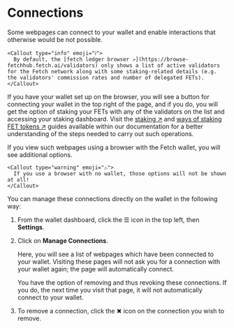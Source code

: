 
# Connections

Some webpages can connect to your wallet and enable interactions that otherwise would be not possible.

    <Callout type="info" emoji="ℹ️">
      By default, the [fetch ledger browser ↗️](https://browse-fetchhub.fetch.ai/validators) only shows a list of active validators for the Fetch network along with some staking-related details (e.g. the validators' commission rates and number of delegated FETs).
    </Callout>

If you have your wallet set up on the browser, you will see a button for connecting your wallet in the top right of the page, and if you do, you will get the option of staking your FETs with any of the validators on the list and accessing your staking dashboard. Visit the [staking ↗️](/guides/fetch-network/how-to-stake) and [ways of staking FET tokens ↗️](/guides/fetch-network/different-ways-to-stake-the-fet-token) guides available within our documentation for a better understanding of the steps needed to carry out such operations.

If you view such webpages using a browser with the Fetch wallet, you will see additional options.

    <Callout type="warning" emoji="⚠️">
      If you use a browser with no wallet, those options will not be shown at all!
    </Callout>

You can manage these connections directly on the wallet in the following way:

1. From the wallet dashboard, click the ☰ icon in the top left, then **Settings**.
2. Click on **Manage Connections**.

    <Callout type="info" emoji="ℹ️">
      Here, you will see a list of webpages which have been connected to your wallet. Visiting these pages will not ask you for a connection with your wallet again; the page will automatically connect.

      You have the option of removing and thus revoking these connections. If you do, the next time you visit that page, it will not automatically connect to your wallet.
    </Callout>

3. To remove a connection, click the ✖ ️icon on the connection you wish to remove.
